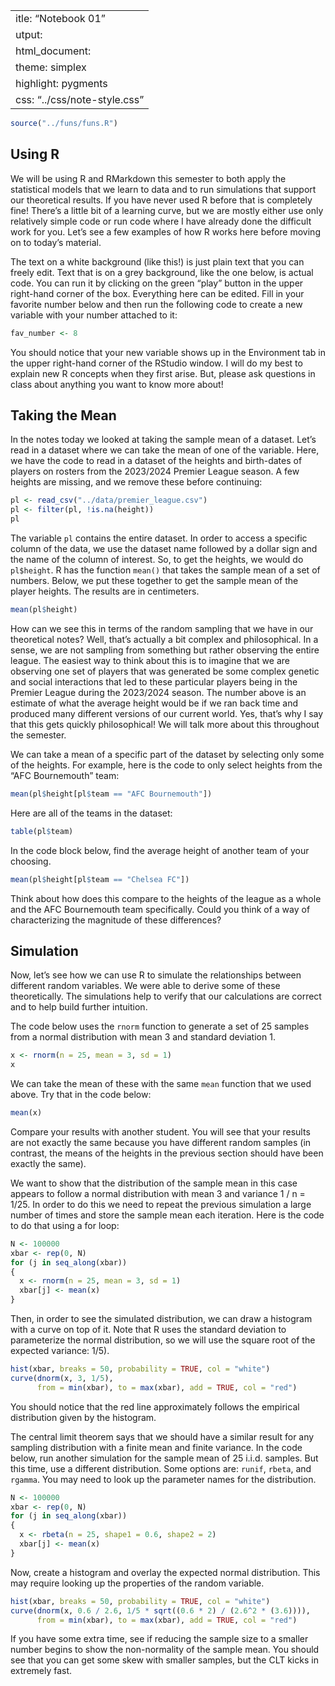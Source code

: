  ---
title: "Notebook 01"
output:
  html_document:
    theme: simplex
    highlight: pygments
    css: "../css/note-style.css"
---

```r
source("../funs/funs.R")
```

## Using R

We will be using R and RMarkdown this semester to both apply the 
statistical models that we learn to data and to run simulations
that support our theoretical results. If you have never used R
before that is completely fine! There's a little bit of a
learning curve, but we are mostly either use only relatively
simple code or run code where I have already done the difficult
work for you. Let's see a few examples of how R works here before
moving on to today's material.

The text on a white background (like this!) is just plain text
that you can freely edit. Text that is on a grey background,
like the one below, is actual code. You can run it by clicking on
the green "play" button in the upper right-hand corner of the 
box. Everything here can be edited. Fill in your favorite number
below and then run the following code to create a new variable
with your number attached to it:

```r
fav_number <- 8
```

You should notice that your new variable shows up in the 
Environment tab in the upper right-hand corner of the RStudio
window. I will do my best to explain new R concepts when they
first arise. But, please ask questions in class about anything
you want to know more about!

## Taking the Mean

In the notes today we looked at taking the sample mean of a
dataset. Let's read in a dataset where we can take the mean of
one of the variable. Here, we have the code to read in a dataset
of the heights and birth-dates of players on rosters from the
2023/2024 Premier League season. A few heights are missing, and
we remove these before continuing:

```r
pl <- read_csv("../data/premier_league.csv")
pl <- filter(pl, !is.na(height))
pl
```

The variable `pl` contains the entire dataset. In order to 
access a specific column of the data, we use the dataset name
followed by a dollar sign and the name of the column of interest.
So, to get the heights, we would do `pl$height`. R has the 
function `mean()` that takes the sample mean of a set of numbers.
Below, we put these together to get the sample mean of the player
heights. The results are in centimeters.

```r
mean(pl$height)
```

How can we see this in terms of the random sampling that we have
in our theoretical notes? Well, that's actually a bit complex 
and philosophical. In a sense, we are not sampling from something
but rather observing the entire league. The easiest way to think
about this is to imagine that we are observing one set of players
that was generated be some complex genetic and social
interactions that led to these particular players being in the
Premier League during the 2023/2024 season. The number above
is an estimate of what the average height would be if we ran
back time and produced many different versions of our current
world. Yes, that's why I say that this gets quickly
philosophical! We will talk more about this throughout the 
semester.

We can take a mean of a specific part of the dataset by selecting
only some of the heights. For example, here is the code to
only select heights from the "AFC Bournemouth" team:

```r
mean(pl$height[pl$team == "AFC Bournemouth"])
```

Here are all of the teams in the dataset:

```r
table(pl$team)
```
In the code block below, find the average height of another 
team of your choosing.

```r
mean(pl$height[pl$team == "Chelsea FC"])
```

Think about how does this compare to the heights of the league
as a whole  and the AFC Bournemouth team specifically. Could 
you think of a way of characterizing the magnitude of these
differences?

## Simulation

Now, let's see how we can use R to simulate the relationships
between different random variables. We were able to derive some
of these theoretically. The simulations help to verify that our
calculations are correct and to help build further intuition.

The code below uses the `rnorm` function to generate a set of
25 samples from a normal distribution with mean 3 and standard
deviation 1.

```r
x <- rnorm(n = 25, mean = 3, sd = 1)
x
```

We can take the mean of these with the same `mean` function that
we used above. Try that in the code below:

```r
mean(x)
```

Compare your results with another student. You will see that 
your results are not exactly the same because you have different
random samples (in contrast, the means of the heights in the
previous section should have been exactly the same). 

We want to show that the distribution of the sample mean in this
case appears to follow a normal distribution with mean 3 and
variance 1 / n = 1/25. In order to do this we need to repeat the
previous simulation a large number of times and store the sample
mean each iteration. Here is the code to do that using a for
loop:

```r
N <- 100000
xbar <- rep(0, N)
for (j in seq_along(xbar))
{
  x <- rnorm(n = 25, mean = 3, sd = 1)
  xbar[j] <- mean(x)
}
```

Then, in order to see the simulated distribution, we can draw
a histogram with a curve on top of it. Note that R uses the
standard deviation to parameterize the normal distribution, so
we will use the square root of the expected variance: 1/5).

```r
hist(xbar, breaks = 50, probability = TRUE, col = "white")
curve(dnorm(x, 3, 1/5),
      from = min(xbar), to = max(xbar), add = TRUE, col = "red")
```

You should notice that the red line approximately follows the
empirical distribution given by the histogram. 

The central limit theorem says that we should have a similar
result for any sampling distribution with a finite mean and
finite variance. In the code below, run another simulation for
the sample mean of 25 i.i.d. samples. But this time, use a 
different distribution. Some options are: `runif`, `rbeta`, 
and `rgamma`. You may need to look up the parameter names for
the distribution.

```r
N <- 100000
xbar <- rep(0, N)
for (j in seq_along(xbar))
{
  x <- rbeta(n = 25, shape1 = 0.6, shape2 = 2)
  xbar[j] <- mean(x)
}
```

Now, create a histogram and overlay the expected normal
distribution. This may require looking up the properties of the
random variable.

```r
hist(xbar, breaks = 50, probability = TRUE, col = "white")
curve(dnorm(x, 0.6 / 2.6, 1/5 * sqrt((0.6 * 2) / (2.6^2 * (3.6)))),
      from = min(xbar), to = max(xbar), add = TRUE, col = "red")
```

If you have some extra time, see if reducing the sample size to
a smaller number begins to show the non-normality of the sample
mean. You should see that you can get some skew with smaller 
samples, but the CLT kicks in extremely fast.
